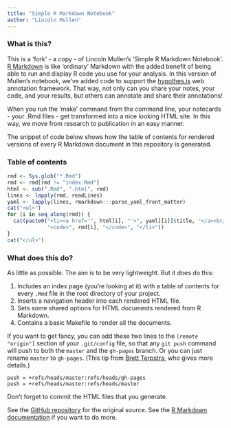 ```yaml
---
title: "Simple R Markdown Notebook"
author: "Lincoln Mullen"
---
```


### What is this?

This is a 'fork' - a copy - of Lincoln Mullen's 'Simple R Markdown Notebook'. [R Markdown](http://rmarkdown.rstudio.com/) is like 'ordinary' Markdown with the added benefit of being able to run and display R code you use for your analysis. In this version of Mullen's notebook, we've added code to support the [hypothes.is](http://hypothes.is) web annotation framework. That way, not only can you share your notes, your code, and your results, but others can annotate and share their annotations! 

When you run the 'make' command from the command line, your notecards - your .Rmd files - get transformed into a nice looking HTML site. In this way, we move from research to publication in an easy manner.

The snippet of code below shows how the table of contents for rendered versions of every R Markdown document in this repository is generated.

### Table of contents

```r
rmd <- Sys.glob("*.Rmd")
rmd <- rmd[rmd != "index.Rmd"]
html <- sub(".Rmd", ".html", rmd)
lines <- lapply(rmd, readLines)
yaml <- lapply(lines, rmarkdown:::parse_yaml_front_matter)
cat("<ul>")
for (i in seq_along(rmd)) {
  cat(paste0("<li><a href='", html[i], "'>", yaml[[i]]$title, "</a><br/>",
             "<code>", rmd[i], "</code>", "</li>"))
}
cat("</ul>")
```

### What does this do?

As little as possible. The aim is to be very lightweight. But it does do this:

1. Includes an index page (you're looking at it) with a table of contents for every `.Rmd` file in the root directory of your project.
2. Inserts a navigation header into each rendered HTML file.
4. Sets some shared options for HTML documents rendered from R Markdown.
5. Contains a basic Makefile to render all the documents.
  
If you want to get fancy, you can add these two lines to the `[remote "origin"]` section of your `.git/config` file, so that any `git push` command will push to both the `master` and the `gh-pages` branch. Or you can just rename `master` to `gh-pages`. (This tip from [Brett Terpstra](http://brettterpstra.com/2012/09/26/github-tip-easily-sync-your-master-to-github-pages/), who gives more details.)

```
push = +refs/heads/master:refs/heads/gh-pages
push = +refs/heads/master:refs/heads/master
```

Don't forget to commit the HTML files that you generate.

See the [GitHub repository](https://github.com/lmullen/rmd-notebook) for the original source. See the [R Markdown documentation](http://rmarkdown.rstudio.com/) if you want to do more.
